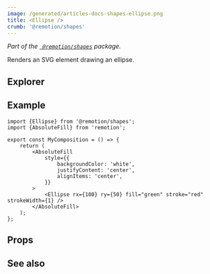 ```yaml
---
image: /generated/articles-docs-shapes-ellipse.png
title: <Ellipse />
crumb: '@remotion/shapes'
---
```



_Part of the [` @remotion/shapes`](/docs/shapes) package._

Renders an SVG element drawing an ellipse.

## Explorer

<Demo type="ellipse" />

## Example

```tsx twoslash title="src/Ellipse.tsx"
import {Ellipse} from '@remotion/shapes';
import {AbsoluteFill} from 'remotion';

export const MyComposition = () => {
	return (
		<AbsoluteFill
			style={{
				backgroundColor: 'white',
				justifyContent: 'center',
				alignItems: 'center',
			}}
		>
			<Ellipse rx={100} ry={50} fill="green" stroke="red" strokeWidth={1} />
		</AbsoluteFill>
	);
};
```

## Props

<ShapeOptions shape="ellipse" all />

## See also

<ShapeSeeAlso shape="ellipse" />
